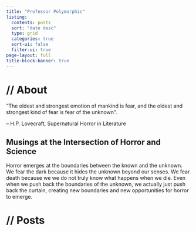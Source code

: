 ```yaml
---
title: "Professor Polymorphic"
listing:
  contents: posts
  sort: "date desc"
  type: grid
  categories: true
  sort-ui: false
  filter-ui: true
page-layout: full
title-block-banner: true
---
```

# **// About**

“The oldest and strongest emotion of mankind is [fear]{.red}, and the oldest and strongest kind of fear is fear of the [unknown]{.red}”.

-- H.P. Lovecraft, Supernatural Horror in Literature

## Musings at the Intersection of Horror and Science

Horror emerges at the boundaries between the known and the unknown.  We fear the dark because it hides the unknown beyond our senses.  We fear death because we we do not truly know what happens when we die.  Even when we push back the boundaries of the unknown, we actually just push back the curtain, creating new boundaries and new opportunities for horror to emerge.

# **// Posts**



